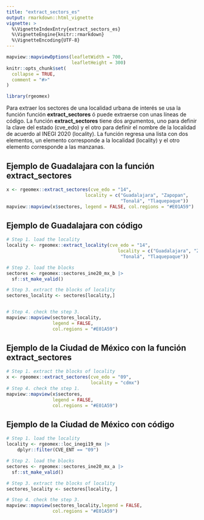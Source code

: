 ```yaml
---
title: "extract_sectors_es"
output: rmarkdown::html_vignette
vignette: >
  %\VignetteIndexEntry{extract_sectors_es}
  %\VignetteEngine{knitr::rmarkdown}
  %\VignetteEncoding{UTF-8}
---
```


```r
mapview::mapviewOptions(leafletWidth = 700, 
                        leafletHeight = 300)
knitr::opts_chunk$set(
  collapse = TRUE,
  comment = "#>"
)
```

```r
library(rgeomex)
```


Para extraer los sectores de una localidad urbana de interés se usa la función función **extract_sectores** ó puede extraerse con unas líneas  de código. La función **extract_sectores** tiene dos argumentos, uno para definir la clave del estado (cve_edo) y el otro para definir el nombre de la localidad de acuerdo al INEGI 2020 (locality). La función regresa una lista con dos elementos, un elemento corresponde a la localidad (locality) y el otro elemento corresponde a las manzanas.


## Ejemplo de Guadalajara con la función **extract_sectores** 

```r
x <- rgeomex::extract_sectores(cve_edo = "14", 
                             locality = c("Guadalajara", "Zapopan",
                                          "Tonalá", "Tlaquepaque"))
mapview::mapview(x$sectores, legend = FALSE, col.regions = "#E01A59")
```

## Ejemplo de Guadalajara con **código** 


```r
# Step 1. load the locality
locality <- rgeomex::extract_locality(cve_edo = "14",
                                         locality = c("Guadalajara", "Zapopan",
                                          "Tonalá", "Tlaquepaque"))

# Step 2. load the blocks
sectores <- rgeomex::sectores_ine20_mx_b |>
  sf::st_make_valid()

# Step 3. extract the blocks of locality
sectores_locality <- sectores[locality,]


# Step 4. check the step 3.
mapview::mapview(sectores_locality, 
                 legend = FALSE, 
                 col.regions = "#E01A59")
```


## Ejemplo de la Ciudad de México con la función **extract_sectores** 

```r
# Step 1. extract the blocks of locality
x <- rgeomex::extract_sectores(cve_edo = "09", 
                               locality = "cdmx")
# Step 4. check the step 1.
mapview::mapview(x$sectores, 
                 legend = FALSE, 
                 col.regions = "#E01A59")
```


## Ejemplo de la Ciudad de México con **código** 

```r
# Step 1. load the locality
locality <- rgeomex::loc_inegi19_mx |>
    dplyr::filter(CVE_ENT == "09") 

# Step 2. load the blocks
sectores <- rgeomex::sectores_ine20_mx_a |>
  sf::st_make_valid()

# Step 3. extract the blocks of locality
sectores_locality <- sectores[locality, ]

# Step 4. check the step 3.
mapview::mapview(sectores_locality,legend = FALSE, 
                 col.regions = "#E01A59")
```


